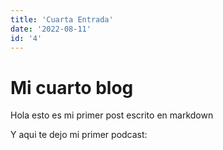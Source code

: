```yaml
---
title: 'Cuarta Entrada'
date: '2022-08-11'
id: '4'
---
```


# Mi cuarto blog

Hola esto es mi primer post escrito en markdown

Y aqui te dejo mi primer podcast:

<Podcast episode="7qOQJLZ6IqFdRzUt8pOSCf" />